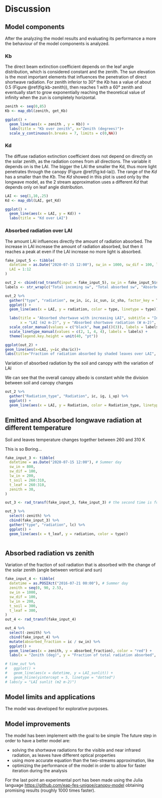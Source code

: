 # Discussion

## Model components

After the analyzing the model results and evaluating its performance a more the behaviour of the model components is analyzed.

### Kb {-}

The direct beam extinction coefficient depends on the leaf angle distribution, which is considered constant and the zenith.
The sun elevation is the most important elements that influences the penetration of direct shortwave radiation.
For zenith inferior to $30°$ the *Kb* has a value of about $0.5$ (Figure \@ref(fig:kb-zenith)),
then reaches $1$ with a $60°$ zenith and eventually start to grow exponentially reaching the theoretical value of infinity when the zun is completely horizontal.
```r
zenith <- seq(0,85)
Kb <- map_dbl(zenith, get_Kb)

ggplot() +
  geom_line(aes(x = zenith , y = Kb)) +
  labs(title = "Kb over zenith", x="Zenith (degrees)")+
  scale_y_continuous(n.breaks = 7, limits = c(0,NA))
```
### Kd {-}
The diffuse radiation extinction coefficient does not depend on directly on the solar zenith, as the radiation comes from all directions.
The variable it depends on is the LAI.
The bigger the LAI the smaller the Kd, thus more light penetrates through the canopy (Figure \@ref(fig:kd-lai)).
The range of the *Kd* has a smaller than the *Kb*.
The *Kd* showed in this plot is used only by the longwave model, as the 2 stream approximation uses a different *Kd* that depends only on leaf angle distribution.
```r
LAI <- seq(1,10,.25)
Kd <- map_dbl(LAI, get_Kd)

ggplot() +
  geom_line(aes(x = LAI, y = Kd)) +
  labs(title = "Kd over LAI")
```

### Absorbed radiation over LAI {-}

The amount LAI influences directly the amount of radiation absorbed.
The increase in LAI increase the amount of radiation absorbed, but then it reaches a peak at even if the LAI increase no more light is absorbed.

```r
fake_input_5 <- tibble(
  datetime = as.Date("2020-07-15 12:00"), sw_in = 1000, sw_dif = 100, lw_in = 0, t_soil = 0, t_leaf = 0, zenith = 30,
  LAI = 1:12
)

out_2 <- cbind(rad_transf(input = fake_input_5), sw_in = fake_input_5$sw_in)
labels <- str_wrap(c("Total incoming sw", "Total absorbed sw", "Absorbed sw sunlit canopy", "Absorbed sw shaded canopy"), 10)

out_2 %>%
  gather("type", "radiation", sw_in, ic, ic_sun, ic_sha, factor_key = T) %>%
  ggplot() +
  geom_line(aes(x = LAI, y = radiation, color = type, linetype = type)) +

  labs(title = "Absorbed shortwave with increasing LAI", subtitle = "Incoming radiation 900 direct + 100 diffuse. Zenith 30°",
       x = "LAI (m2 m-2)", y = "Absorbed shortwave radiation (W m-2)", color = "", linetype = "") +
  scale_color_manual(values = c("black", hue_pal()(3)), labels = labels) +
  scale_linetype_manual(values = c(2, 1, 4, 4), labels = labels) +
  theme(legend.key.height = unit(40, "pt"))

```
```r
ggplot(out_2) +
geom_line(aes(x=LAI, y=ic_sha/ic))+
labs(title="Fraction of radiation absorbed by shaded leaves over LAI", y="Fraction abosorbed by shaded leaves")
```
Variation of absorbed radiation by the soil and canopy with the variation of LAI

We can see that the overall canopy albedo is constant while the division between soil and canopy changes

```r
out_2 %>%
  gather("Radiation_type", "Radiation", ic, ig, i_up) %>%
  ggplot() +
  geom_line(aes(x = LAI, y = Radiation, color = Radiation_type, linetype = Radiation_type))
```

## Emitted and Absorbed longwave radiation at different temperature


Soil and leaves temperature changes together between 260 and 310 K

This is so Boring...

```r
fake_input_3 <- tibble(
  datetime = as.Date("2020-07-15 12:00"), # Summer day
  sw_in = 800,
  sw_dif = 100,
  lw_in = 200,
  t_soil = 260:310,
  t_leaf = 260:310,
  zenith = 30,
)

out_3 <- rad_transf(fake_input_3, fake_input_3) # the second time is for the state

out_3 %>%
  select(-zenith) %>%
  cbind(fake_input_3) %>%
  gather("type", "radiation", lc) %>%
  ggplot() +
  geom_line(aes(x = t_leaf, y = radiation, color = type))
```
```r

```

## Absorbed radiation vs zenith


Variation of the fraction of soil radiation that is absorbed with the change of the solar zenith (angle between vertical and sun)

```r
fake_input_4 <- tibble(
  datetime = as.POSIXct("2016-07-21 00:00"), # Summer day
  zenith = seq(0, 90, 2.5),
  sw_in = 1000,
  sw_dif = 100,
  lw_in = 200,
  t_soil = 300,
  t_leaf = 300,
)
out_4 <- rad_transf(fake_input_4)

out_4 %>%
  select(-zenith) %>%
  cbind(fake_input_4) %>%
  mutate(absorbed_fraction = ic / sw_in) %>%
  ggplot() +
  geom_line(aes(x = zenith, y = absorbed_fraction), color = "red") +
  labs(x = "Zenith (deg)", y = "Fraction of total radiation absorbed", title="Fraction of absorbed radiation with different zenith")
```

```r
# time_out %>%
#   ggplot() +
#   geom_line(aes(x = datetime, y = LAI_sunlit)) +
#   geom_hline(yintercept = 5, linetype = "dotted")
# labs(y = "LAI sunlit (m2 m-2)")
```

## Model limits and applications

The model was developed for explorative purposes.



## Model improvements

The model has been implement with the goal to be simple
The future step in order to have a better model are:

 - solving the shortwave radiations for the visible and near infrared radiation, as leaves have different optical properties
 - using more accurate equation than the two-streams approximation, like
 - optimizing the performance of the model in order to allow for faster iteration during the analysis

For the last point an experimental port has been made using the Julia language [https://github.com/eap-fes-unigoe/canopy-model](https://github.com/eap-fes-unigoe/canopy-model)
obtaining promising results (roughly 1000 times faster).


